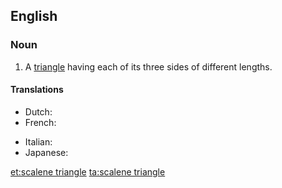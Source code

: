 ==English==

===Noun===
{{en-noun|head=[[scalene]] [[triangle]]}}

# {{context|geometry|lang=en}} A [[triangle]] having each of its three sides of different lengths.

====Translations====
{{trans-top|triangle having each of its three sides of different lengths}}
* Dutch: {{t|nl|ongelijkzijdige driehoek}}
* French: {{t|fr|triangle scalène|f}}
{{trans-mid}}
* Italian: {{t|it|triangolo scaleno|m}}
* Japanese: {{t|ja|不等辺三角形|tr=futouhen-sankakukei}}
{{trans-bottom}}

[[et:scalene triangle]]
[[ta:scalene triangle]]